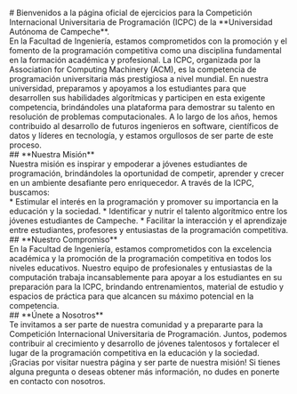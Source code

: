 <br />
# Bienvenidos a la página oficial de ejercicios para la Competición Internacional Universitaria de Programación (ICPC) de la **Universidad Autónoma de Campeche**.
<br />
En la Facultad de Ingeniería, estamos comprometidos con la promoción y el fomento de la programación competitiva como una disciplina fundamental en la formación académica y profesional.
La ICPC, organizada por la Association for Computing Machinery (ACM), es la competencia de programación universitaria más prestigiosa a nivel mundial. En nuestra universidad, preparamos y apoyamos a los estudiantes para que desarrollen sus habilidades algorítmicas y participen en esta exigente competencia, brindándoles una plataforma para demostrar su talento en resolución de problemas computacionales.
A lo largo de los años, hemos contribuido al desarrollo de futuros ingenieros en software, científicos de datos y líderes en tecnología, y estamos orgullosos de ser parte de este proceso.
<br />
## **Nuestra Misión**
<br />
Nuestra misión es inspirar y empoderar a jóvenes estudiantes de programación, brindándoles la oportunidad de competir, aprender y crecer en un ambiente desafiante pero enriquecedor. A través de la ICPC, buscamos:
<br />
* Estimular el interés en la programación y promover su importancia en la educación y la sociedad.
* Identificar y nutrir el talento algorítmico entre los jóvenes estudiantes de Campeche.
* Facilitar la interacción y el aprendizaje entre estudiantes, profesores y entusiastas de la programación competitiva.
<br />
## **Nuestro Compromiso**
<br />
En la Facultad de Ingeniería, estamos comprometidos con la excelencia académica y la promoción de la programación competitiva en todos los niveles educativos. Nuestro equipo de profesionales y entusiastas de la computación trabaja incansablemente para apoyar a los estudiantes en su preparación para la ICPC, brindando entrenamientos, material de estudio y espacios de práctica para que alcancen su máximo potencial en la competencia.
<br />
## **Únete a Nosotros**
<br />
Te invitamos a ser parte de nuestra comunidad y a prepararte para la Competición Internacional Universitaria de Programación. Juntos, podemos contribuir al crecimiento y desarrollo de jóvenes talentosos y fortalecer el lugar de la programación competitiva en la educación y la sociedad.
<br />
¡Gracias por visitar nuestra página y ser parte de nuestra misión! Si tienes alguna pregunta o deseas obtener más información, no dudes en ponerte en contacto con nosotros.
<br />

